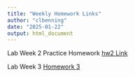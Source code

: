 ```yaml
---
title: "Weekly Homework Links"
author: "clbenning"
date: "2025-01-22"
output: html_document
---
```


Lab Week 2 Practice Homework [hw2 Link](hw2.html)

Lab Week 3 [Homework 3](Homework_03.html)

